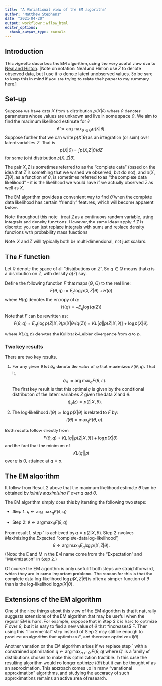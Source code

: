```yaml
---
title: "A Variational view of the EM algorithm"
author: "Matthew Stephens"
date: "2021-04-20"
output: workflowr::wflow_html
editor_options:
  chunk_output_type: console
---
```


## Introduction

This vignette describes the EM algorithm, using the very useful
view due to 
[Neal and Hinton](https://link.springer.com/chapter/10.1007/978-94-011-5014-9_12).  [Note on notation: Neal and Hinton use $Z$ to denote observed data, but I use it to denote latent unobserved values. So be sure to keep this in mind
if you are trying to relate their paper to my summary here.]

## Set-up

Suppose we have data $X$ from a distribution $p(X|\theta)$ 
where $\theta$ denotes parameters whose values are unknown
and live in some space $\Theta$. 
We aim to find the maximum likelihood estimate for $\theta$
$$\hat\theta:= \arg \max_{\theta \in \Theta} p(X | \theta).$$
Suppose further that we can write $p(X | \theta)$ as an integration
(or sum) over latent variables $Z$. That is
$$p(X | \theta) = \int p(X, Z| \theta) dZ$$
for some joint distribution $p(X,Z| \theta)$.

The pair $X,Z$ is sometimes referred to as the "complete data" (based on the idea that $Z$ is something that we wished we observed, but do not),
and $p(X,Z | \theta)$, as a function of $\theta$, is sometimes referred to as "the complete data likelihood" -- it is the likelihood we would have if we actually observed $Z$ as well as $X$.

The EM algorithm provides a convenient way to find $\hat\theta$
when the complete data likelihood has certain "friendly" features, which will become apparent below. 

Note: throughout this note I treat $Z$ as a continuous random variable,
using integrals and density functions.
However, the same ideas apply if $Z$ is discrete: you can just replace integrals with sums and replace density functions with probability mass functions.

Note: $X$ and $Z$ willl typically both be multi-dimensional, not just scalars.

## The $F$ function

Let $Q$ denote the space of all "distributions on $Z$".
So $q \in Q$ means that $q$ is a distribution on $Z$, with density 
$q(Z)$ say. 

Define the following function $F$ that maps $(\Theta, Q)$ to the real line:
$$F(\theta,q):= E_q \log p(X, Z | \theta) + H(q)$$
where $H(q)$ denotes the entropy of $q$: 
$$H(q) = - E_q \log(q(Z))$$
Note that $F$ can be rewritten as:
$$F(\theta,q) = E_q(\log p(Z|X,\theta) p(X| \theta)/ q(Z)) = KL[ q || p(Z|X,\theta) ] + \log p(X| \theta).$$

where $KL(q,p)$ denotes the Kullback--Leibler divergence from $q$ to $p$.

### Two key results

There are two key results.

1. For any given $\theta$ let $\hat{q}_\theta$ denote the value of $q$ that maximizes $F(\theta,q)$. That is,
$$\hat{q}_\theta:= \arg \max_q F(\theta,q).$$
The first key result is that this optimal $q$ is given by the conditional distribution of the latent variables $Z$ given the data $X$ and $\theta$:
$$\hat{q}_\theta(z) = p(Z | X, \theta).$$

2. The log-likelihood $l(\theta):=\log p(X| \theta)$ is related to $F$ by:
$$l(\theta) = \max_q F(\theta,q).$$


Both results follow directly from
$$F(\theta,q) = KL[ q || p(Z|X,\theta) ] + \log p(X| \theta).$$
and the fact that the minimum of $$KL(q || p)$$ over $q$ is 0, attained
at $q=p$.


## The EM algorithm

It follow from Result 2 above that the maximum likelihood estimate $\hat\theta$ can be obtained by *jointly maximizing $F$ over $q$ and $\theta$*.

The EM algorithm simply does this by iterating the following two steps:

- Step 1: $q \leftarrow \arg \max_q F(\theta,q)$

- Step 2: $\theta \leftarrow \arg \max_\theta F(\theta,q)$

From result 1, step 1 is achieved by $q = p(Z | X,\theta)$. 
Step 2 involves *M*aximizing the *E*xpected "complete-data log-likelihood",
$$\theta \leftarrow \arg \max_\theta E_q \log p(X,Z|\theta).$$
(Note: the E and M in the EM name come from the "Expectation" and "Maximization" in Step 2.)

Of course the EM algorithm is only useful if both steps are straightforward,
which they are in some important problems. The reason for this is that the complete data log-likelihood $\log p(X,Z| \theta)$ is often a simpler function of $\theta$ than is the log-likelihod $\log p(X | \theta)$.

## Extensions of the EM algorithm

One of the nice things about this view of the EM algorithm is that it naturally suggests extensions of the EM algorithm that may be useful when the regular EM is hard. For example, suppose that in Step 2 it is hard to optimize $F$ over $\theta$, but it is easy to find a new value of $\theta$ that *increases$ $F$.
Then using this "incremental" step instead of Step 2 may still be enough to
produce an algorithm that optimizes $F$, and therefore optimizes $l(\theta)$. 

Another variation on the EM algorithm arises if we replace step 1 with a 
constrained optimization $q \leftarrow \arg \max_{q \in Q'} F(\theta,q)$
where $Q'$ is a family of distributions chosen to make this optimization
tractible. In this case the resulting algorithm would no longer optimize $l(\theta)$ but it can be thought of as an approximation. This approach
comes up in many "variational approximation" algorithms, and studying
the accuracy of such approximations remains an active area of research. 
